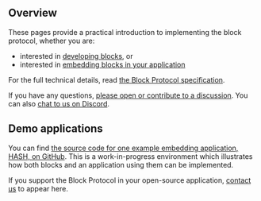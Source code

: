 ## Overview

These pages provide a practical introduction to implementing the block protocol, whether you are:

- interested in [developing blocks](https://blockprotocol.org/docs/developing-blocks), or
- interested in [embedding blocks in your application](https://blockprotocol.org/docs/embedding-blocks)

For the full technical details, read [the Block Protocol specification](https://blockprotocol.org/spec).

If you have any questions, [please open or contribute to a discussion](https://github.com/blockprotocol/blockprotocol/discussions). You can also [chat to us on Discord](https://blockprotocol.org/discord).

## Demo applications

You can find [the source code for one example embedding application, HASH, on GitHub](https://github.com/hashintel/hash/tree/main/packages/hash). This is a work-in-progress environment which illustrates how both blocks and an application using them can be implemented.

If you support the Block Protocol in your open-source application, [contact us](https://blockprotocol.org/contact) to appear here.

